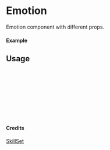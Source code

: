
<Meta of={Emotion} title="SkillSet/Emotion" />

# Emotion

Emotion component with different props.

#### Example

<Canvas of={Emotion.Primary} />

## Usage

```ts
import { Emotion } from "yadl-ui";

const Example = () => {
  return (
      <Emotion />
  );
};

export default Example;
```

#### Credits
[SkillSet](https://skillicons.dev)
